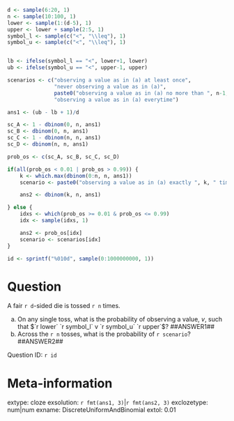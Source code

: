 ```r

d <- sample(6:20, 1)
n <- sample(10:100, 1)
lower <- sample(1:(d-5), 1)
upper <- lower + sample(2:5, 1)
symbol_l <- sample(c("<", "\\leq"), 1)
symbol_u <- sample(c("<", "\\leq"), 1)


lb <- ifelse(symbol_l == "<", lower+1, lower)
ub <- ifelse(symbol_u == "<", upper-1, upper)

scenarios <- c("observing a value as in (a) at least once", 
               "never observing a value as in (a)", 
               paste0("observing a value as in (a) no more than ", n-1, " times"), 
               "observing a value as in (a) everytime")

ans1 <- (ub - lb + 1)/d

sc_A <- 1 - dbinom(0, n, ans1)
sc_B <- dbinom(0, n, ans1)
sc_C <- 1 - dbinom(n, n, ans1)
sc_D <- dbinom(n, n, ans1)

prob_os <- c(sc_A, sc_B, sc_C, sc_D)

if(all(prob_os < 0.01 | prob_os > 0.99)) {
    k <- which.max(dbinom(0:n, n, ans1))
    scenario <- paste0("observing a value as in (a) exactly ", k, " times")

    ans2 <- dbinom(k, n, ans1)

} else {
    idxs <- which(prob_os >= 0.01 & prob_os <= 0.99)
    idx <- sample(idxs, 1)

    ans2 <- prob_os[idx]
    scenario <- scenarios[idx]
}

id <- sprintf("%010d", sample(0:1000000000, 1))
```

Question
========
A fair `r d`-sided die is tossed `r n` times. 

a. On any single toss, what is the probability of observing a value, $v$, such that $`r lower` `r symbol_l` v `r symbol_u` `r upper`$? ##ANSWER1##
b. Across the `r n` tosses, what is the probability of `r scenario`? ##ANSWER2##

Question ID: `r id`

Meta-information
================
extype: cloze
exsolution: `r fmt(ans1, 3)`|`r fmt(ans2, 3)`
exclozetype: num|num
exname: DiscreteUniformAndBinomial
extol: 0.01